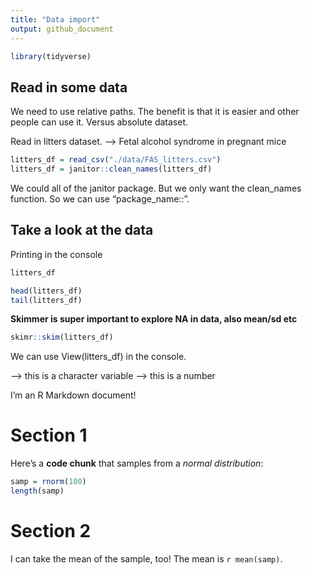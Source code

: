 ```yaml
---
title: "Data import"
output: github_document
---
```


```r
library(tidyverse)
```
## Read in some data
We need to use relative paths. The benefit is that it is easier and other people can use it. Versus absolute dataset. 

Read in litters dataset. --> Fetal alcohol syndrome in pregnant mice 

```r
litters_df = read_csv("./data/FAS_litters.csv")
litters_df = janitor::clean_names(litters_df)
```
We could all of the janitor package. But we only want the clean_names function. So we can use "package_name::". 

## Take a look at the data
Printing in the console
```r
litters_df
```

```r
head(litters_df)
tail(litters_df)
```

__Skimmer is super important to explore NA in data, also mean/sd etc__
```r
skimr::skim(litters_df)
```

We can use View(litters_df) in the console. 

<chr> --> this is a character variable 
<double> --> this is a number












I'm an R Markdown document! 

# Section 1

Here's a **code chunk** that samples from 
a _normal distribution_:

```r
samp = rnorm(100)
length(samp)
```

# Section 2

I can take the mean of the sample, too!
The mean is `r mean(samp)`.